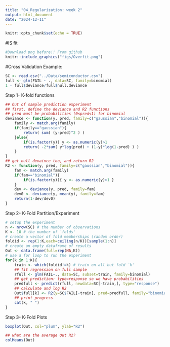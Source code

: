 ```yaml
---
title: "04_Regularization: week 2"
output: html_document
date: "2024-12-11"
---
```


```r
knitr::opts_chunk$set(echo = TRUE)
```

#IS fit

```r
#Download png before!! From github
knitr::include_graphics("figs/Overfit.png")
```

#Cross Validation Example: 
```r
SC <- read.csv("../Data/semiconductor.csv")
full <- glm(FAIL ~ ., data=SC, family=binomial)
1 - full$deviance/full$null.deviance
````

Step 1- K-fold functions
```r
## Out of sample prediction experiment
## first, define the deviance and R2 functions
## pred must be probabilities (0<pred<1) for binomial
deviance <- function(y, pred, family=c("gaussian","binomial")){
    family <- match.arg(family)
    if(family=="gaussian"){
        return( sum( (y-pred)^2 ) )
    }else{
        if(is.factor(y)) y <- as.numeric(y)>1
        return( -2*sum( y*log(pred) + (1-y)*log(1-pred) ) )
    }
}
## get null devaince too, and return R2
R2 <- function(y, pred, family=c("gaussian","binomial")){
    fam <- match.arg(family)
    if(fam=="binomial"){
        if(is.factor(y)){ y <- as.numeric(y)>1 }
    }
    dev <- deviance(y, pred, family=fam)
    dev0 <- deviance(y, mean(y), family=fam)
    return(1-dev/dev0)
}
````

Step 2- K-Fold Partition/Experiment
```r
# setup the experiment
n <- nrow(SC) # the number of observations
K <- 10 # the number of `folds'
# create a vector of fold memberships (random order)
foldid <- rep(1:K,each=ceiling(n/K))[sample(1:n)]
# create an empty dataframe of results
Out <- data.frame(full=rep(NA,K)) 
# use a for loop to run the experiment
for(k in 1:K){ 
    train <- which(foldid!=k) # train on all but fold `k'
    ## fit regression on full sample
    rfull <- glm(FAIL~., data=SC, subset=train, family=binomial)
    ## get prediction: type=response so we have probabilities
    predfull <- predict(rfull, newdata=SC[-train,], type="response")
    ## calculate and log R2
    Out$full[k] <- R2(y=SC$FAIL[-train], pred=predfull, family="binomial")
    ## print progress
    cat(k, " ")
}
```

Step 3- K-Fold Plots
```r
boxplot(Out, col="plum", ylab="R2")
```


```r
## what are the average Out R2?
colMeans(Out)
```

